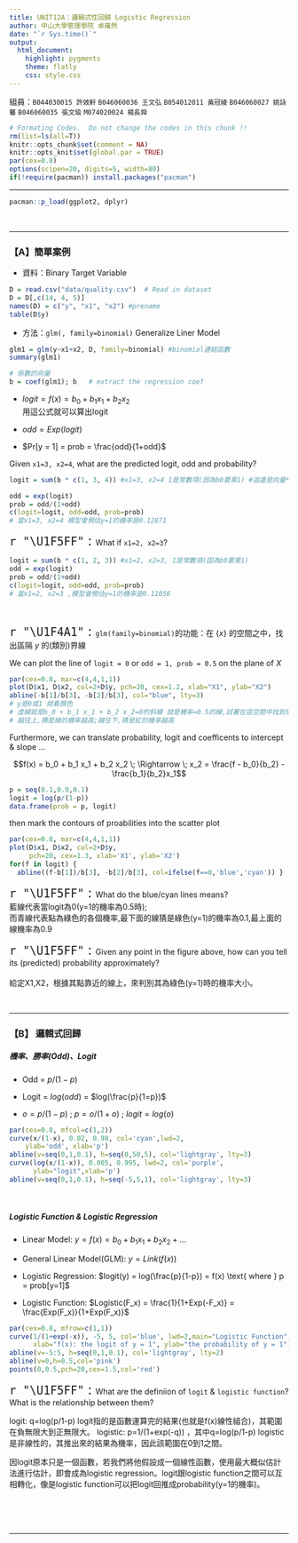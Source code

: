```yaml
---
title: UNIT12A：邏輯式性回歸 Logistic Regression
author: 中山大學管理學院 卓雍然
date: "`r Sys.time()`"
output: 
  html_document:
    highlight: pygments
    theme: flatly
    css: style.css
---
```

組員：`B044030015 許效軒`  `B046060036 王文弘`  `B054012011 黃冠綾`  `B046060027 姚詠馨`  `B046060035 張文瑜`  `M074020024 楊長舜`

```r
# Formating Codes.  Do not change the codes in this chunk !!
rm(list=ls(all=T))
knitr::opts_chunk$set(comment = NA)
knitr::opts_knit$set(global.par = TRUE)
par(cex=0.8)
options(scipen=20, digits=5, width=80)
if(!require(pacman)) install.packages("pacman")
```
<hr>

```r
pacman::p_load(ggplot2, dplyr)
```
<br><hr>

### 【A】簡單案例

+ 資料：Binary Target Variable

```r
D = read.csv("data/quality.csv")  # Read in dataset
D = D[,c(14, 4, 5)]
names(D) = c("y", "x1", "x2") #prename
table(D$y)
```

+ 方法：`glm(, family=binomial)` Generalize Liner Model

```r
glm1 = glm(y~x1+x2, D, family=binomial) #binomial連結函數
summary(glm1)
```

```r
# 係數的向量
b = coef(glm1); b   # extract the regression coef
```

+ $logit = f(x) = b_0 + b_1 x_1 + b_2 x_2$  
用這公式就可以算出logit

+ $odd = Exp(logit)$

+ $Pr[y = 1] = prob = \frac{odd}{1+odd}$

Given `x1=3, x2=4`, what are the predicted logit, odd and probability?
```r
logit = sum(b * c(1, 3, 4)) #x1=3, x2=4 1是常數項(因為b0要乘1) #這邊是向量*向量

odd = exp(logit)
prob = odd/(1+odd)
c(logit=logit, odd=odd, prob=prob)
# 當x1=3, x2=4 模型會預估y=1的機率是0.12871
```

<span style="font-size:24px"> `r "\U1F5FF"` : </span>
What if `x1=2, x2=3`?

```r
logit = sum(b * c(1, 2, 3)) #x1=2, x2=3, 1是常數項(因為b0要乘1) 
odd = exp(logit)
prob = odd/(1+odd)
c(logit=logit, odd=odd, prob=prob)
# 當x1=2, x2=3 ,模型會預估y=1的機率是0.11056 
```
<br>

<span style="font-size:24px"> `r "\U1F4A1"` : </span>
`glm(family=binomial)`的功能：在 $\{x\}$ 的空間之中，找出區隔 $y$ 的(類別)界線

We can plot the line of `logit = 0` or `odd = 1, prob = 0.5` on the plane of $X$
```r
par(cex=0.8, mar=c(4,4,1,1))
plot(D$x1, D$x2, col=2+D$y, pch=20, cex=1.2, xlab="X1", ylab="X2")
abline(-b[1]/b[3], -b[2]/b[3], col="blue", lty=3)
# y是0或1 就看顏色
# 虛線就是b_0 + b_1 x_1 + b_2 x_2=0的斜線 就是機率=0.5的線,試著在這空間中找到切開後,紅跟綠點分的比較清楚的界線
# 越往上,猜是綠的機率越高;越往下,猜是紅的機率越高
```

Furthermore, we can translate probability, logit and coefficents to intercept & slope ...

$$f(x) = b_0 + b_1 x_1 + b_2 x_2 \; \Rightarrow \;  x_2 = \frac{f - b_0}{b_2} - \frac{b_1}{b_2}x_1$$

```r
p = seq(0.1,0.9,0.1)
logit = log(p/(1-p))
data.frame(prob = p, logit)
```

then mark the contours of proabilities into the scatter plot 
```r
par(cex=0.8, mar=c(4,4,1,1))
plot(D$x1, D$x2, col=2+D$y,
     pch=20, cex=1.3, xlab='X1', ylab='X2')
for(f in logit) {
  abline((f-b[1])/b[3], -b[2]/b[3], col=ifelse(f==0,'blue','cyan')) }
```

<span style="font-size:24px"> `r "\U1F5FF"` : </span>
What do the blue/cyan lines means?<br>
藍線代表當logit為0(y=1的機率為0.5時);  
而青線代表點為綠色的各個機率,最下面的線猜是綠色(y=1)的機率為0.1,最上面的線機率為0.9  

<span style="font-size:24px"> `r "\U1F5FF"` : </span>
Given any point in the figure above, how can you tell its (predicted) probability approximately?<br>  
給定X1,X2，根據其點靠近的線上，來判別其為綠色(y=1)時的機率大小。

<br><hr>

### 【B】 邏輯式回歸

##### 機率、勝率(Odd)、Logit

+ Odd =  $p/(1-p)$

+ Logit = $log(odd)$ = $log(\frac{p}{1=p})$

+ $o = p/(1-p)$ ; $p = o/(1+o)$ ;  $logit = log(o)$

```r
par(cex=0.8, mfcol=c(1,2))
curve(x/(1-x), 0.02, 0.98, col='cyan',lwd=2, 
    ylab='odd', xlab='p')
abline(v=seq(0,1,0.1), h=seq(0,50,5), col='lightgray', lty=3)
curve(log(x/(1-x)), 0.005, 0.995, lwd=2, col='purple', 
      ylab="logit",xlab='p')
abline(v=seq(0,1,0.1), h=seq(-5,5,1), col='lightgray', lty=3)
```
<br>

##### Logistic Function & Logistic Regression

+ Linear Model: $y = f(x) = b_0 + b_1x_1 + b_2x_2 + ...$

+ General Linear Model(GLM): $y = Link(f(x))$ 

+ Logistic Regression: $logit(y) = log(\frac{p}{1-p}) = f(x) \text{ where } p = prob[y=1]$ 

+ Logistic Function: $Logistic(F_x) = \frac{1}{1+Exp(-F_x)} = \frac{Exp(F_x)}{1+Exp(F_x)}$

```r
par(cex=0.8, mfrow=c(1,1))
curve(1/(1+exp(-x)), -5, 5, col='blue', lwd=2,main="Logistic Function",
      xlab="f(x): the logit of y = 1", ylab="the probability of y = 1")
abline(v=-5:5, h=seq(0,1,0.1), col='lightgray', lty=2)
abline(v=0,h=0.5,col='pink')
points(0,0.5,pch=20,cex=1.5,col='red')
```

<span style="font-size:24px"> `r "\U1F5FF"` : </span>
What are the definiion of `logit` & `logistic function`? What is the relationship between them?<br>  
  
logit: q=log(p/1-p)  logit指的是函數運算完的結果(也就是f(x)線性組合)，其範圍在負無限大到正無限大。 
logistic: p=1/(1+exp(-q)) ，其中q=log(p/1-p) logistic是非線性的，其推出來的結果為機率，因此該範圍在0到1之間。

因logit原本只是一個函數，若我們將他假設成一個線性函數，使用最大概似估計法進行估計，即會成為logistic regression。logit跟logistic function之間可以互相轉化，像是logistic function可以把logit回推成probability(y=1的機率)。


<br><br><br><hr>



